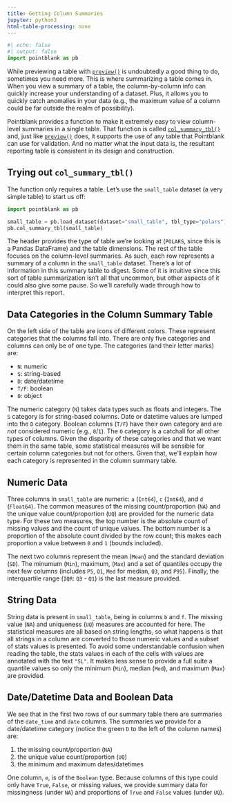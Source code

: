 ```yaml
---
title: Getting Column Summaries
jupyter: python3
html-table-processing: none
---
```


```python
#| echo: false
#| output: false
import pointblank as pb
```

While previewing a table with [`preview()`](https://posit-dev.github.io/pointblank/reference/preview.html)
is undoubtedly a good thing to do, sometimes you need more. This is where summarizing a table comes
in. When you view a summary of a table, the column-by-column info can quickly increase your
understanding of a dataset. Plus, it allows you to quickly catch anomalies in your data (e.g., the
maximum value of a column could be far outside the realm of possibility).

Pointblank provides a function to make it extremely easy to view column-level summaries in a single
table. That function is called
[`col_summary_tbl()`](https://posit-dev.github.io/pointblank/reference/col_summary_tbl.html) and,
just like [`preview()`](https://posit-dev.github.io/pointblank/reference/preview.html) does, it
supports the use of any table that Pointblank can use for validation. And no matter what the input
data is, the resultant reporting table is consistent in its design and construction.

## Trying out `col_summary_tbl()`

The function only requires a table. Let's use the `small_table` dataset (a very simple table) to
start us off:

```python
import pointblank as pb

small_table = pb.load_dataset(dataset="small_table", tbl_type="polars")
pb.col_summary_tbl(small_table)
```

The header provides the type of table we're looking at (`POLARS`, since this is a Pandas DataFrame)
and the table dimensions. The rest of the table focuses on the column-level summaries. As such, each
row represents a summary of a column in the `small_table` dataset. There's a lot of information in
this summary table to digest. Some of it is intuitive since this sort of table summarization isn't
all that uncommon, but other aspects of it could also give some pause. So we'll carefully wade
through how to interpret this report.

## Data Categories in the Column Summary Table

On the left side of the table are icons of different colors. These represent categories that the
columns fall into. There are only five categories and columns can only be of one type. The
categories (and their letter marks) are:

- `N`: numeric
- `S`: string-based
- `D`: date/datetime
- `T/F`: boolean
- `O`: object

The numeric category (`N`) takes data types such as floats and integers. The `S` category is for
string-based columns. Date or datetime values are lumped into the `D` category. Boolean columns
(`T/F`) have their own category and are *not* considered numeric (e.g., `0`/`1`). The `O` category
is a catchall for all other types of columns. Given the disparity of these categories and that we
want them in the same table, some statistical measures will be sensible for certain column
categories but not for others. Given that, we'll explain how each category is represented in the
column summary table.

## Numeric Data

Three columns in `small_table` are numeric: `a` (`Int64`), `c` (`Int64`), and `d` (`Float64`). The
common measures of the missing count/proportion (`NA`) and the unique value count/proportion (`UQ`)
are provided for the numeric data type. For these two measures, the top number is the absolute count
of missing values and the count of unique values. The bottom number is a proportion of the absolute
count divided by the row count; this makes each proportion a value between `0` and `1` (bounds
included).

The next two columns represent the mean (`Mean`) and the standard deviation (`SD`). The minumum
(`Min`), maximum, (`Max`) and a set of quantiles occupy the next few columns (includes `P5`, `Q1`,
`Med` for median, `Q3`, and `P95`). Finally, the interquartile range (`IQR`: `Q3` - `Q1`) is the
last measure provided.

## String Data

String data is present in `small_table`, being in columns `b` and `f`. The missing value (`NA`) and
uniqueness (`UQ`) measures are accounted for here. The statistical measures are all based on string
lengths, so what happens is that all strings in a column are converted to those numeric values and a
subset of stats values is presented. To avoid some understandable confusion when reading the table,
the stats values in each of the cells with values are annotated with the text `"SL"`. It makes less
sense to provide a full suite a quantile values so only the minimum (`Min`), median (`Med`), and
maximum (`Max`) are provided.

## Date/Datetime Data and Boolean Data

We see that in the first two rows of our summary table there are summaries of the `date_time` and
`date` columns. The summaries we provide for a date/datetime category (notice the green `D` to the
left of the column names) are:

1. the missing count/proportion (`NA`)
2. the unique value count/proportion (`UQ`)
3. the minimum and maximum dates/datetimes

One column, `e`, is of the `Boolean` type. Because columns of this type could only have `True`,
`False`, or missing values, we provide summary data for missingness (under `NA`) and proportions of
`True` and `False` values (under `UQ`).
